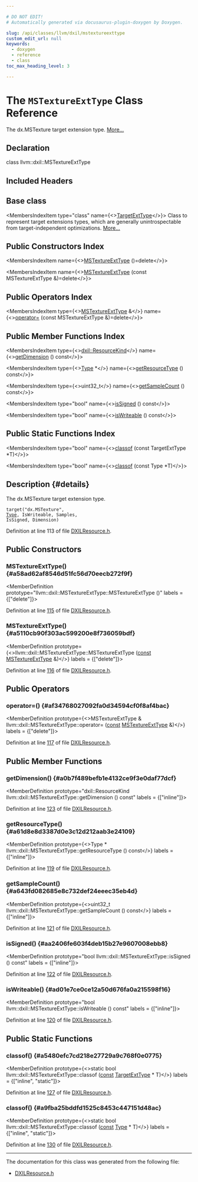 ```yaml
---

# DO NOT EDIT!
# Automatically generated via docusaurus-plugin-doxygen by Doxygen.

slug: /api/classes/llvm/dxil/mstextureexttype
custom_edit_url: null
keywords:
  - doxygen
  - reference
  - class
toc_max_heading_level: 3

---
```





# The `MSTextureExtType` Class Reference

<DoxygenPage pluginConfig={pluginConfig}>

The dx.MSTexture target extension type. <a href="#details">More...</a>

## Declaration

<CodeBlock>class llvm::dxil::MSTextureExtType</CodeBlock>

## Included Headers

<IncludesList>
<IncludesListItem
  filePath="llvm/Analysis/DXILResource.h"
  permalink="/docs/api/files/include/include/llvm/include/llvm/analysis/dxilresource-h"
  isLocal="true" />
</IncludesList>

## Base class

<MembersIndex>

<MembersIndexItem
  type="class"
  name={<><a href="/docs/api/classes/llvm/targetexttype">TargetExtType</a></>}>
Class to represent target extensions types, which are generally unintrospectable from target-independent optimizations. <a href="/docs/api/classes/llvm/targetexttype/#details">More...</a>
</MembersIndexItem>

</MembersIndex>

## Public Constructors Index

<MembersIndex>

<MembersIndexItem
  name={<><a href="#a58ad62af8546d51fc56d70eecb272f9f">MSTextureExtType</a> ()=delete</>}>
</MembersIndexItem>

<MembersIndexItem
  name={<><a href="#a5110cb90f303ac599200e8f736059bdf">MSTextureExtType</a> (const MSTextureExtType &amp;)=delete</>}>
</MembersIndexItem>

</MembersIndex>

## Public Operators Index

<MembersIndex>

<MembersIndexItem
  type={<><a href="/docs/api/classes/llvm/dxil/mstextureexttype">MSTextureExtType</a> &amp;</>}
  name={<><a href="#af34768027092fa0d34594cf0f8af4bac">operator=</a> (const MSTextureExtType &amp;)=delete</>}>
</MembersIndexItem>

</MembersIndex>

## Public Member Functions Index

<MembersIndex>

<MembersIndexItem
  type={<><a href="/docs/api/namespaces/llvm/dxil/#a0e8254c15e0d398ad66b4d52568a5c31">dxil::ResourceKind</a></>}
  name={<><a href="#a0b7f489befb1e4132ce9f3e0daf77dcf">getDimension</a> () const</>}>
</MembersIndexItem>

<MembersIndexItem
  type={<><a href="/docs/api/classes/llvm/type">Type</a> &#42;</>}
  name={<><a href="#a61d8e8d3387d0e3c12d212aab3e24109">getResourceType</a> () const</>}>
</MembersIndexItem>

<MembersIndexItem
  type={<>uint32&#95;t</>}
  name={<><a href="#a643fd082685e8c732def24eeec35eb4d">getSampleCount</a> () const</>}>
</MembersIndexItem>

<MembersIndexItem
  type="bool"
  name={<><a href="#aa2406fe603f4deb15b27e9607008ebb8">isSigned</a> () const</>}>
</MembersIndexItem>

<MembersIndexItem
  type="bool"
  name={<><a href="#ad01e7ce0ce12a50d676fa0a215598f16">isWriteable</a> () const</>}>
</MembersIndexItem>

</MembersIndex>

## Public Static Functions Index

<MembersIndex>

<MembersIndexItem
  type="bool"
  name={<><a href="#a5480efc7cd218e27729a9c768f0e0775">classof</a> (const TargetExtType &#42;T)</>}>
</MembersIndexItem>

<MembersIndexItem
  type="bool"
  name={<><a href="#a9fba25bddfd1525c8453c447151d48ac">classof</a> (const Type &#42;T)</>}>
</MembersIndexItem>

</MembersIndex>

## Description {#details}

The dx.MSTexture target extension type.

<code>target(&quot;dx.MSTexture&quot;, <a href="/docs/api/classes/llvm/type">Type</a>, IsWriteable, Samples, IsSigned, Dimension)</code>

Definition at line 113 of file <a href="/docs/api/files/include/include/llvm/include/llvm/analysis/dxilresource-h">DXILResource.h</a>.

<SectionDefinition>

## Public Constructors

### MSTextureExtType() {#a58ad62af8546d51fc56d70eecb272f9f}

<MemberDefinition
  prototype="llvm::dxil::MSTextureExtType::MSTextureExtType ()"
  labels = {["delete"]}>

Definition at line <a href="/docs/api/files/include/include/llvm/include/llvm/analysis/dxilresource-h/#l00115">115</a> of file <a href="/docs/api/files/include/include/llvm/include/llvm/analysis/dxilresource-h">DXILResource.h</a>.
</MemberDefinition>

### MSTextureExtType() {#a5110cb90f303ac599200e8f736059bdf}

<MemberDefinition
  prototype={<>llvm::dxil::MSTextureExtType::MSTextureExtType (<a href="/docs/api/files/lib/lib/target/lib/target/aarch64/aarch64promoteconstant-cpp/#a90f8350fecae261c25be85d38b451bff">const</a> <a href="/docs/api/classes/llvm/dxil/mstextureexttype">MSTextureExtType</a> &amp;)</>}
  labels = {["delete"]}>

Definition at line <a href="/docs/api/files/include/include/llvm/include/llvm/analysis/dxilresource-h/#l00116">116</a> of file <a href="/docs/api/files/include/include/llvm/include/llvm/analysis/dxilresource-h">DXILResource.h</a>.
</MemberDefinition>

</SectionDefinition>

<SectionDefinition>

## Public Operators

### operator=() {#af34768027092fa0d34594cf0f8af4bac}

<MemberDefinition
  prototype={<>MSTextureExtType &amp; llvm::dxil::MSTextureExtType::operator= (<a href="/docs/api/files/lib/lib/target/lib/target/aarch64/aarch64promoteconstant-cpp/#a90f8350fecae261c25be85d38b451bff">const</a> <a href="/docs/api/classes/llvm/dxil/mstextureexttype">MSTextureExtType</a> &amp;)</>}
  labels = {["delete"]}>

Definition at line <a href="/docs/api/files/include/include/llvm/include/llvm/analysis/dxilresource-h/#l00117">117</a> of file <a href="/docs/api/files/include/include/llvm/include/llvm/analysis/dxilresource-h">DXILResource.h</a>.
</MemberDefinition>

</SectionDefinition>

<SectionDefinition>

## Public Member Functions

### getDimension() {#a0b7f489befb1e4132ce9f3e0daf77dcf}

<MemberDefinition
  prototype="dxil::ResourceKind llvm::dxil::MSTextureExtType::getDimension () const"
  labels = {["inline"]}>

Definition at line <a href="/docs/api/files/include/include/llvm/include/llvm/analysis/dxilresource-h/#l00123">123</a> of file <a href="/docs/api/files/include/include/llvm/include/llvm/analysis/dxilresource-h">DXILResource.h</a>.
</MemberDefinition>

### getResourceType() {#a61d8e8d3387d0e3c12d212aab3e24109}

<MemberDefinition
  prototype={<>Type &#42; llvm::dxil::MSTextureExtType::getResourceType () const</>}
  labels = {["inline"]}>

Definition at line <a href="/docs/api/files/include/include/llvm/include/llvm/analysis/dxilresource-h/#l00119">119</a> of file <a href="/docs/api/files/include/include/llvm/include/llvm/analysis/dxilresource-h">DXILResource.h</a>.
</MemberDefinition>

### getSampleCount() {#a643fd082685e8c732def24eeec35eb4d}

<MemberDefinition
  prototype={<>uint32&#95;t llvm::dxil::MSTextureExtType::getSampleCount () const</>}
  labels = {["inline"]}>

Definition at line <a href="/docs/api/files/include/include/llvm/include/llvm/analysis/dxilresource-h/#l00121">121</a> of file <a href="/docs/api/files/include/include/llvm/include/llvm/analysis/dxilresource-h">DXILResource.h</a>.
</MemberDefinition>

### isSigned() {#aa2406fe603f4deb15b27e9607008ebb8}

<MemberDefinition
  prototype="bool llvm::dxil::MSTextureExtType::isSigned () const"
  labels = {["inline"]}>

Definition at line <a href="/docs/api/files/include/include/llvm/include/llvm/analysis/dxilresource-h/#l00122">122</a> of file <a href="/docs/api/files/include/include/llvm/include/llvm/analysis/dxilresource-h">DXILResource.h</a>.
</MemberDefinition>

### isWriteable() {#ad01e7ce0ce12a50d676fa0a215598f16}

<MemberDefinition
  prototype="bool llvm::dxil::MSTextureExtType::isWriteable () const"
  labels = {["inline"]}>

Definition at line <a href="/docs/api/files/include/include/llvm/include/llvm/analysis/dxilresource-h/#l00120">120</a> of file <a href="/docs/api/files/include/include/llvm/include/llvm/analysis/dxilresource-h">DXILResource.h</a>.
</MemberDefinition>

</SectionDefinition>

<SectionDefinition>

## Public Static Functions

### classof() {#a5480efc7cd218e27729a9c768f0e0775}

<MemberDefinition
  prototype={<>static bool llvm::dxil::MSTextureExtType::classof (<a href="/docs/api/files/lib/lib/target/lib/target/aarch64/aarch64promoteconstant-cpp/#a90f8350fecae261c25be85d38b451bff">const</a> <a href="/docs/api/classes/llvm/targetexttype">TargetExtType</a> &#42; T)</>}
  labels = {["inline", "static"]}>

Definition at line <a href="/docs/api/files/include/include/llvm/include/llvm/analysis/dxilresource-h/#l00127">127</a> of file <a href="/docs/api/files/include/include/llvm/include/llvm/analysis/dxilresource-h">DXILResource.h</a>.
</MemberDefinition>

### classof() {#a9fba25bddfd1525c8453c447151d48ac}

<MemberDefinition
  prototype={<>static bool llvm::dxil::MSTextureExtType::classof (<a href="/docs/api/files/lib/lib/target/lib/target/aarch64/aarch64promoteconstant-cpp/#a90f8350fecae261c25be85d38b451bff">const</a> <a href="/docs/api/classes/llvm/type">Type</a> &#42; T)</>}
  labels = {["inline", "static"]}>

Definition at line <a href="/docs/api/files/include/include/llvm/include/llvm/analysis/dxilresource-h/#l00130">130</a> of file <a href="/docs/api/files/include/include/llvm/include/llvm/analysis/dxilresource-h">DXILResource.h</a>.
</MemberDefinition>

</SectionDefinition>

<hr/>

The documentation for this class was generated from the following file:

<ul>
<li><a href="/docs/api/files/include/include/llvm/include/llvm/analysis/dxilresource-h">DXILResource.h</a></li>
</ul>

</DoxygenPage>

